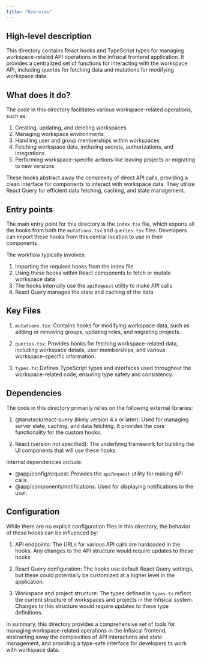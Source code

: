 ```yaml
---
title: "Overview"
---
```


## High-level description
This directory contains React hooks and TypeScript types for managing workspace-related API operations in the Infisical frontend application. It provides a centralized set of functions for interacting with the workspace API, including queries for fetching data and mutations for modifying workspace data.

## What does it do?
The code in this directory facilitates various workspace-related operations, such as:

1. Creating, updating, and deleting workspaces
2. Managing workspace environments
3. Handling user and group memberships within workspaces
4. Fetching workspace data, including secrets, authorizations, and integrations
5. Performing workspace-specific actions like leaving projects or migrating to new versions

These hooks abstract away the complexity of direct API calls, providing a clean interface for components to interact with workspace data. They utilize React Query for efficient data fetching, caching, and state management.

## Entry points
The main entry point for this directory is the `index.tsx` file, which exports all the hooks from both the `mutations.tsx` and `queries.tsx` files. Developers can import these hooks from this central location to use in their components.

The workflow typically involves:
1. Importing the required hooks from the index file
2. Using these hooks within React components to fetch or mutate workspace data
3. The hooks internally use the `apiRequest` utility to make API calls
4. React Query manages the state and caching of the data

## Key Files
1. `mutations.tsx`: Contains hooks for modifying workspace data, such as adding or removing groups, updating roles, and migrating projects.

2. `queries.tsx`: Provides hooks for fetching workspace-related data, including workspace details, user memberships, and various workspace-specific information.

3. `types.ts`: Defines TypeScript types and interfaces used throughout the workspace-related code, ensuring type safety and consistency.

## Dependencies
The code in this directory primarily relies on the following external libraries:

1. @tanstack/react-query (likely version 4.x or later): Used for managing server state, caching, and data fetching. It provides the core functionality for the custom hooks.

2. React (version not specified): The underlying framework for building the UI components that will use these hooks.

Internal dependencies include:
- @app/config/request: Provides the `apiRequest` utility for making API calls.
- @app/components/notifications: Used for displaying notifications to the user.

## Configuration
While there are no explicit configuration files in this directory, the behavior of these hooks can be influenced by:

1. API endpoints: The URLs for various API calls are hardcoded in the hooks. Any changes to the API structure would require updates to these hooks.

2. React Query configuration: The hooks use default React Query settings, but these could potentially be customized at a higher level in the application.

3. Workspace and project structure: The types defined in `types.ts` reflect the current structure of workspaces and projects in the Infisical system. Changes to this structure would require updates to these type definitions.

In summary, this directory provides a comprehensive set of tools for managing workspace-related operations in the Infisical frontend, abstracting away the complexities of API interactions and state management, and providing a type-safe interface for developers to work with workspace data.